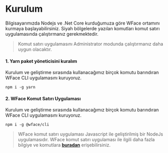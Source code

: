 # Kurulum

Bilgisayarımızda Nodejs ve .Net Core kurduğumuza göre WFace ortamını kurmaya başlayabilirsiniz.
Siyah bölgelerde yazılan komutları komut satırı uygulamasında çalıştırmanız gerekmektedir.

> Komut satırı uygulamasını Administrator modunda çalıştırmanız daha uygun olacaktır.

#### 1. Yarn paket yöneticisini kuralım

Kurulum ve geliştirme sırasında kullanacağımız birçok komutu barındıran WFace CLI uygulamasını kuruyoruz. 

```console
npm i -g yarn
```

#### 2. WFace Komut Satırı Uygulaması

Kurulum ve geliştirme sırasında kullanacağımız birçok komutu barındıran WFace CLI uygulamasını kuruyoruz. 

```console
npm i -g @wface/cli
```


> WFace komut satırı uygulaması Javascript ile geliştirilmiş bir NodeJs uygulamasıdır.
WFace komut satırı uygulaması ile ilgili daha fazla bilgiye ve komutlara [__buradan__]() erişebilirsiniz.


